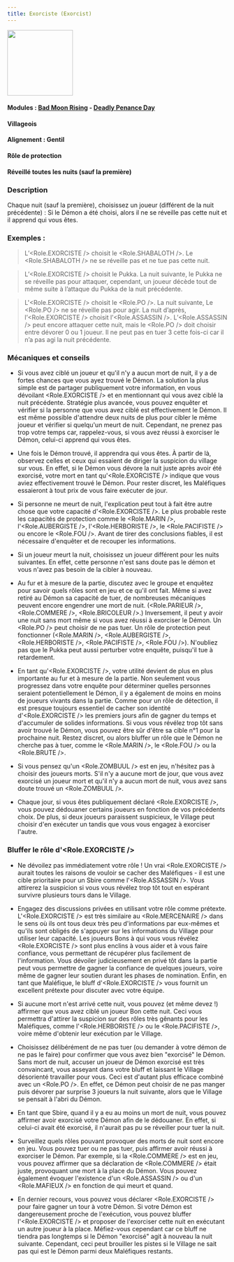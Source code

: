 ```yaml
---
title: Exorciste (Exorcist)
---
```



<img src='/img/blood-on-the-clocktower/roles/exorciste.png' height='150' />

#### Modules : [Bad Moon Rising](../modules/bad-moon-rising) - [Deadly Penance Day](../modules/deadly-penance-day)
#### Villageois
#### Alignement : Gentil
#### Rôle de protection
#### Réveillé toutes les nuits (sauf la première)

### Description
Chaque nuit (sauf la première), choisissez un joueur (différent de la nuit précédente) : Si le Démon a été choisi, alors il ne se réveille pas cette nuit et il apprend qui vous êtes.


### Exemples :
> L’<Role.EXORCISTE /> choisit le <Role.SHABALOTH />. Le <Role.SHABALOTH /> ne se réveille pas et ne tue pas cette nuit.

> L’<Role.EXORCISTE /> choisit le Pukka. La nuit suivante, le Pukka ne se réveille pas pour attaquer, cependant, un joueur décède tout de même suite à l’attaque du Pukka de la nuit précédente.

> L'<Role.EXORCISTE /> choisit le <Role.PO />. La nuit suivante, Le <Role.PO /> ne se réveille pas pour agir. La nuit d’après, l’<Role.EXORCISTE /> choisit l’<Role.ASSASSIN />. L’<Role.ASSASSIN /> peut encore attaquer cette nuit, mais le <Role.PO /> doit choisir entre dévorer 0 ou 1 joueur. Il ne peut pas en tuer 3 cette fois-ci car il n’a pas agi la nuit précédente.

### Mécaniques et conseils
- Si vous avez ciblé un joueur et qu'il n'y a aucun mort de nuit, il y a de fortes chances que vous ayez trouvé le Démon. La solution la plus simple est de partager publiquement votre information, en vous dévoilant <Role.EXORCISTE /> et en mentionnant qui vous avez ciblé la nuit précédente. Stratégie plus avancée, vous pouvez enquêter et vérifier si la personne que vous avez ciblé est effectivement le Démon. Il est même possible d'attendre deux nuits de plus pour cibler le même joueur et vérifier si quelqu'un meurt de nuit. Cependant, ne prenez pas trop votre temps car, rappelez-vous, si vous avez réussi à exorciser le Démon, celui-ci apprend qui vous êtes.

- Une fois le Démon trouvé, il apprendra qui vous êtes. À partir de là, observez celles et ceux qui essaient de diriger la suspicion du village sur vous. En effet, si le Démon vous dévore la nuit juste après avoir été exorcisé, votre mort en tant qu'<Role.EXORCISTE /> indique que vous aviez effectivement trouvé le Démon. Pour rester discret, les Maléfiques essaieront à tout prix de vous faire exécuter de jour.

- Si personne ne meurt de nuit, l'explication peut tout à fait être autre chose que votre capacité d'<Role.EXORCISTE />. Le plus probable reste les capacités de protection comme le <Role.MARIN />, l'<Role.AUBERGISTE />, l'<Role.HERBORISTE />, le <Role.PACIFISTE /> ou encore le <Role.FOU />. Avant de tirer des conclusions fiables, il est nécessaire d'enquêter et de recouper les informations.

- Si un joueur meurt la nuit, choisissez un joueur différent pour les nuits suivantes. En effet, cette personne n'est sans doute pas le démon et vous n'avez pas besoin de la cibler à nouveau. 

- Au fur et à mesure de la partie, discutez avec le groupe et enquêtez pour savoir quels rôles sont en jeu et ce qu'il ont fait. Même si avez retiré au Démon sa capacité de tuer, de nombreuses mécaniques peuvent encore engendrer une mort de nuit. (<Role.PARIEUR />, <Role.COMMERE />, <Role.BRICOLEUR />.) Inversement, il peut y avoir une nuit sans mort même si vous avez réussi à exorciser le Démon. Un <Role.PO /> peut choisir de ne pas tuer. Un rôle de protection peut fonctionner (<Role.MARIN />, <Role.AUBERGISTE />, <Role.HERBORISTE />, <Role.PACIFISTE />, <Role.FOU />). N'oubliez pas que le Pukka peut aussi perturber votre enquête, puisqu'il tue à retardement. 

- En tant qu'<Role.EXORCISTE />, votre utilité devient de plus en plus importante au fur et à mesure de la partie. Non seulement vous progressez dans votre enquête pour déterminer quelles personnes seraient potentiellement le Démon, il y a également de moins en moins de joueurs vivants dans la partie. Comme pour un rôle de détection, il est presque toujours essentiel de cacher son identité d'<Role.EXORCISTE /> les premiers jours afin de gagner du temps et d'accumuler de solides informations. Si vous vous révélez trop tôt sans avoir trouvé le Démon, vous pouvez être sûr d'être sa cible n°1 pour la prochaine nuit. Restez discret, ou alors bluffer un rôle que le Démon ne cherche pas à tuer, comme le <Role.MARIN />, le <Role.FOU /> ou la <Role.BRUTE />. 

- Si vous pensez qu'un <Role.ZOMBUUL /> est en jeu, n'hésitez pas à choisir des joueurs morts. S'il n'y a aucune mort de jour, que vous avez exorcisé un joueur mort et qu'il n'y a aucun mort de nuit, vous avez sans doute trouvé un <Role.ZOMBUUL />.

- Chaque jour, si vous êtes publiquement déclaré <Role.EXORCISTE />, vous pouvez dédouaner certains joueurs en fonction de vos précédents choix. De plus, si deux joueurs paraissent suspicieux, le Village peut choisir d'en exécuter un tandis que vous vous engagez à exorciser l'autre. 


### Bluffer le rôle d'<Role.EXORCISTE />
- Ne dévoilez pas immédiatement votre rôle ! Un vrai <Role.EXORCISTE /> aurait toutes les raisons de vouloir se cacher des Maléfiques - il est une cible prioritaire pour un Sbire comme l'<Role.ASSASSIN />. Vous attirerez la suspicion si vous vous révélez trop tôt tout en espérant survivre plusieurs tours dans le Village. 
- Engagez des discussions privées en utilisant votre rôle comme prétexte. L'<Role.EXORCISTE /> est très similaire au <Role.MERCENAIRE /> dans le sens où ils ont tous deux très peu d'informations par eux-mêmes et qu'ils sont obligés de s'appuyer sur les informations du Village pour utiliser leur capacité. Les joueurs Bons à qui vous vous révélez <Role.EXORCISTE /> sont plus enclins à vous aider et à vous faire confiance, vous permettant de récupérer plus facilement de l'information. Vous dévoiler judicieusement en privé tôt dans la partie peut vous permettre de gagner la confiance de quelques joueurs, voire même de gagner leur soutien durant les phases de nomination. Enfin, en tant que Maléfique, le bluff d'<Role.EXORCISTE /> vous fournit un excellent prétexte pour discuter avec votre équipe. 

- Si aucune mort n'est arrivé cette nuit, vous pouvez (et même devez !) affirmer que vous avez ciblé un joueur Bon cette nuit. Ceci vous permettra d'attirer la suspicion sur des rôles très gênants pour les Maléfiques, comme l'<Role.HERBORISTE /> ou le <Role.PACIFISTE />, voire même d'obtenir leur exécution par le Village. 
- Choisissez délibérément de ne pas tuer (ou demander à votre démon de ne pas le faire) pour confirmer que vous avez bien "exorcisé" le Démon. Sans mort de nuit, accuser un joueur de Démon exorcisé est très convaincant, vous asseyant dans votre bluff et laissant le Village désorienté travailler pour vous. Ceci est d'autant plus efficace combiné avec un <Role.PO />. En effet, ce Démon peut choisir de ne pas manger puis dévorer par surprise 3 joueurs la nuit suivante, alors que le Village se pensait à l'abri du Démon.

- En tant que Sbire, quand il y a eu au moins un mort de nuit, vous pouvez affirmer avoir exorcisé votre Démon afin de le dédouaner. En effet, si celui-ci avait été exorcisé, il n'aurait pas pu se réveiller pour tuer la nuit.

- Surveillez quels rôles pouvant provoquer des morts de nuit sont encore en jeu. Vous pouvez tuer ou ne pas tuer, puis affirmer avoir réussi à exorciser le Démon. Par exemple, si la <Role.COMMERE /> est en jeu, vous pouvez affirmer que sa déclaration de <Role.COMMERE /> était juste, provoquant une mort à la place du Démon. Vous pouvez également évoquer l'existence d'un <Role.ASSASSIN /> ou d'un <Role.MAFIEUX /> en fonction de qui meurt et quand. 

- En dernier recours, vous pouvez vous déclarer <Role.EXORCISTE /> pour faire gagner un tour à votre Démon. Si votre Démon est dangereusement proche de l'exécution, vous pouvez bluffer l'<Role.EXORCISTE /> et proposer de l'exorciser cette nuit en exécutant un autre joueur à la place. Méfiez-vous cependant car ce bluff ne tiendra pas longtemps si le Démon "exorcisé" agit à nouveau la nuit suivante. Cependant, ceci peut brouiller les pistes si le Village ne sait pas qui est le Démon parmi deux Maléfiques restants.
